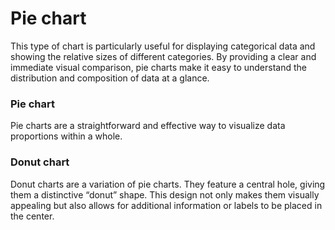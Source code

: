 
# Pie chart

This type of chart is particularly useful for displaying categorical data and showing the relative sizes of different categories. By providing a clear and immediate visual comparison, pie charts make it easy to understand the distribution and composition of data at a glance.
### Pie chart
Pie charts are a straightforward and effective way to visualize data proportions within a whole.
<EchartsPiePlayground height="40rem" />

### Donut chart
Donut charts are a variation of pie charts. They feature a central hole, giving them a distinctive “donut” shape. This design not only makes them visually appealing but also allows for additional information or labels to be placed in the center.
<EchartsCirclePlayground height="40rem" />
